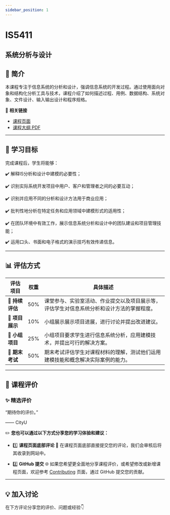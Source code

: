 ```yaml
---
sidebar_position: 1
---
```


# IS5411
## 系统分析与设计

## **📘 简介**
本课程专注于信息系统的分析和设计，强调信息系统的开发过程。通过使用面向对象和结构化分析工具与技术，课程介绍了如何描述过程、用例、数据结构、系统对象、文件设计、输入输出设计和程序规格。

🔗 **相关链接**
- [课程页面](https://www.cityu.edu.hk/catalogue/pg/202526/course/IS5411.htm)
- [课程大纲 PDF](https://www.cityu.edu.hk/catalogue/pg/202526/course/IS5411.pdf)

---

## **🎯 学习目标**

完成课程后，学生将能够：

✔️ 解释IS分析和设计中建模的必要性；

✔️ 识别实际系统开发项目中用户、客户和管理者之间的必要互动；

✔️ 识别并应用不同的分析和设计方法用于商业应用；

✔️ 批判性地分析在特定任务和应用领域中建模形式的适用性；

✔️ 在团队环境中有效工作，展示信息系统分析和设计中的团队建设和项目管理技能；

✔️ 运用口头、书面和电子格式的演示技巧有效传递信息。

---

## **📊 评估方式**

| **评估项目**          | **权重** | **具体描述**                                                                                       |
|----------------------|---------|---------------------------------------------------------------------------------------------------|
| **📄 持续评估**       | 50%     | 课堂参与、实验室活动、作业提交以及项目展示等，评估学生对信息系统分析和设计方法的掌握程度。       |
| **📝 项目展示**       | 10%     | 小组展示展示项目进展，进行讨论并提出改进建议。                                                   |
| **📄 小组项目**       | 25%     | 小组项目要求学生进行信息系统分析，应用建模技术，并提出可行的解决方案。                           |
| **📝 期末考试**       | 50%     | 期末考试评估学生对课程材料的理解，测试他们运用建模技能和概念解决实际案例的能力。                 |

---

## **💬 课程评价**

### ✨ **精选评价**
<div className={commentStyles.commentBox}>
    <p className={commentStyles.commentText}>
        “期待你的评价。”
    </p>
    <p className={commentStyles.commentAuthor}>—— CityU</p>
</div>

✏️ **您也可以通过以下方式分享您的学习体验和建议：**

- 1️⃣ **课程页面底部评论**
💬 在课程页面底部直接提交您的评论，我们会审核后将其收录到网站中。

- 2️⃣ **GitHub 提交**
🌐 如果您希望更全面地分享课程评价，或希望修改或新增课程页面，欢迎参考 [Contributing](/contributing) 页面，通过 GitHub 提交您的贡献。


---

## **💡 加入讨论**

在下方评论分享您的评价、问题或经验👇
<Utterances />
